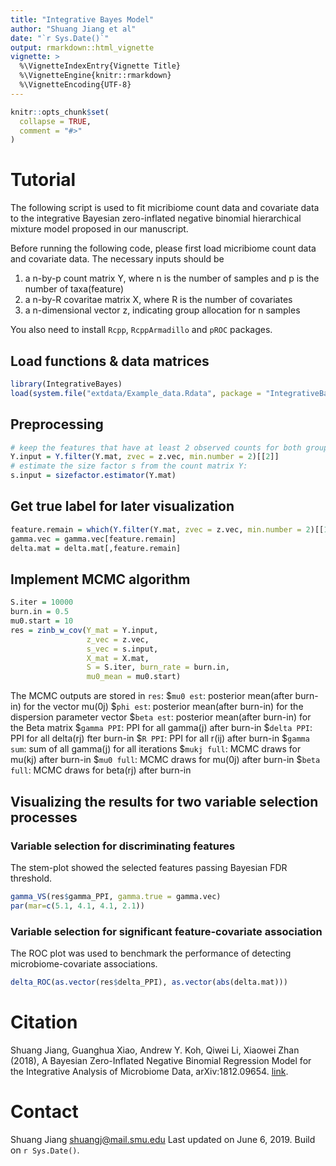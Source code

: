```yaml
---
title: "Integrative Bayes Model"
author: "Shuang Jiang et al"
date: "`r Sys.Date()`"
output: rmarkdown::html_vignette
vignette: >
  %\VignetteIndexEntry{Vignette Title}
  %\VignetteEngine{knitr::rmarkdown}
  %\VignetteEncoding{UTF-8}
---
```


 ```r
 knitr::opts_chunk$set(
   collapse = TRUE,
   comment = "#>"
 )
 ```
# Tutorial

The following script is used to fit micribiome count data and covariate data to the 
integrative Bayesian zero-inflated negative binomial hierarchical mixture model 
proposed in our manuscript.

Before running the following code, please first load micribiome count data and covariate data.
The necessary inputs should be

1. a n-by-p count matrix Y, where n is the number of samples and p is the number 
of taxa(feature)
2. a n-by-R covaritae matrix X, where R is the number of covariates
3. a n-dimensional vector z, indicating group allocation for n samples

You also need to install `Rcpp`, `RcppArmadillo` and `pROC` packages.

##  Load functions & data matrices
```r
library(IntegrativeBayes)
load(system.file("extdata/Example_data.Rdata", package = "IntegrativeBayes"));
```

## Preprocessing
```r
# keep the features that have at least 2 observed counts for both groups:
Y.input = Y.filter(Y.mat, zvec = z.vec, min.number = 2)[[2]]
# estimate the size factor s from the count matrix Y:
s.input = sizefactor.estimator(Y.mat)
```

## Get true label for later visualization
```r
feature.remain = which(Y.filter(Y.mat, zvec = z.vec, min.number = 2)[[1]] == 1)
gamma.vec = gamma.vec[feature.remain]
delta.mat = delta.mat[,feature.remain]
```

## Implement MCMC algorithm
```r
S.iter = 10000
burn.in = 0.5
mu0.start = 10
res = zinb_w_cov(Y_mat = Y.input,
                 z_vec = z.vec, 
                 s_vec = s.input,
                 X_mat = X.mat,
                 S = S.iter, burn_rate = burn.in,
                 mu0_mean = mu0.start)
```

The MCMC outputs are stored in `res`:
    $`mu0 est`: posterior mean(after burn-in) for the vector mu(0j)
    $`phi est`: posterior mean(after burn-in) for the dispersion parameter vector
    $`beta est`: posterior mean(after burn-in) for the Beta matrix
    $`gamma PPI`: PPI for all gamma(j) after burn-in
    $`delta PPI`: PPI for all delta(rj) fter burn-in
    $`R PPI`: PPI for all r(ij) after burn-in
    $`gamma sum`: sum of all gamma(j) for all iterations
    $`mukj full`: MCMC draws for mu(kj) after burn-in
    $`mu0 full`: MCMC draws for mu(0j) after burn-in
    $`beta full`: MCMC draws for beta(rj) after burn-in

## Visualizing the results for two variable selection processes

### Variable selection for discriminating features

The stem-plot showed the selected features passing Bayesian FDR threshold.

```r
gamma_VS(res$gamma_PPI, gamma.true = gamma.vec)
par(mar=c(5.1, 4.1, 4.1, 2.1))
```

### Variable selection for significant feature-covariate association

The ROC plot was used to benchmark the performance of detecting microbiome-covariate associations.

```r
delta_ROC(as.vector(res$delta_PPI), as.vector(abs(delta.mat)))
```


# Citation

Shuang Jiang, Guanghua Xiao, Andrew Y. Koh, Qiwei Li, Xiaowei Zhan (2018), A Bayesian Zero-Inflated Negative Binomial Regression Model for the Integrative Analysis of Microbiome Data, arXiv:1812.09654. [link](https://arxiv.org/pdf/1812.09654).

# Contact 

Shuang Jiang <shuangj@mail.smu.edu>
Last updated on June 6, 2019. Build on `r Sys.Date()`.

